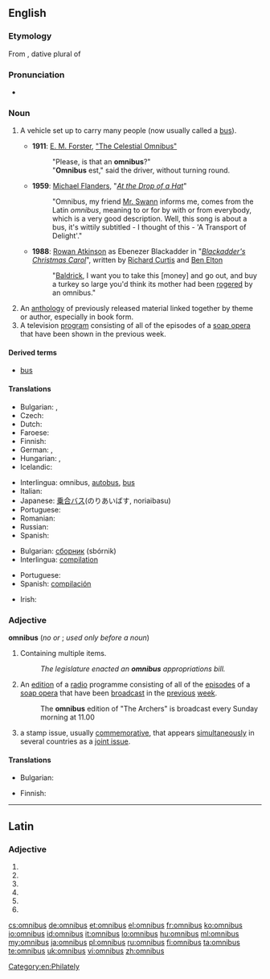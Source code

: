 {{also|Omnibus}}
==English==

===Etymology===
From {{etyl|la}} {{term|omnibus||lang=la|for all}}, dative plural of {{term|omnis||lang=la|all}}

===Pronunciation===
* {{IPA|ˈɒmniˌbʌs}}
: {{audio|En-us-omnibus.ogg|Audio (US)}}
{{rfap|UK|UK}}

===Noun===
{{wikipedia}}
{{en-noun|es}}

# {{dated}} A vehicle set up to carry many people (now usually called a [[bus]]).
#* '''1911''': [[w:E. M. Forster|E. M. Forster]], [[w:The Celestial Omnibus|"The Celestial Omnibus"]]
#*: "Please, is that an '''omnibus'''?"<br>"'''Omnibus''' est," said the driver, without turning round.
#* '''1959''': [[w:Michael Flanders|Michael Flanders]], "''[[w:At the Drop of a Hat|At the Drop of a Hat]]''"
#*: "Omnibus, my friend [[w:Donald Swann|Mr. Swann]] informs me, comes from the Latin ''omnibus'', meaning to or for by with or from everybody, which is a very good description. Well, this song is about a bus, it's wittily subtitled - I thought of this - 'A Transport of Delight'."
#* '''1988''': [[w:Rowan Atkinson|Rowan Atkinson]] as Ebenezer Blackadder in "''[[w:Blackadder's Christmas Carol|Blackadder's Christmas Carol]]''", written by [[w:Richard Curtis|Richard Curtis]] and [[w:Ben Elton|Ben Elton]]
#*: "[[w:Baldrick|Baldrick]], I want you to take this [money] and go out, and buy a turkey so large you'd think its mother had been [[rogering|rogered]] by an omnibus."
# An [[anthology]] of previously released material linked together by theme or author, especially in book form.
# A television [[program]] consisting of all of the episodes of a [[soap opera]] that have been shown in the previous week.

====Derived terms====
* [[bus]]

====Translations====
{{trans-top|vehicle}}
* Bulgarian: {{t+|bg|омнибус|m|tr=omnibus}}, {{t+|bg|автобус|m|tr=avtobus}}
* Czech: {{t|cs|autobus}}
* Dutch: {{t+|nl|bus}}
* Faroese: {{t|fo|bussur|m}}
* Finnish: {{t|fi|linja-auto}}
* German: {{t+|de|Omnibus|m}}, {{t+|de|Bus|m}}
* Hungarian: {{t-|hu|omnibusz}}, {{t+|hu|autóbusz}}
* Icelandic: {{t+|is|strætó|m}}
{{trans-mid}}
* Interlingua: omnibus, [[autobus]], [[bus#Interlingua|bus]]
* Italian: {{t+|it|autobus|m}}
* Japanese: [[乗合]][[バス]](のりあいばす, noriaibasu)
* Portuguese: {{t+|pt|ônibus|m}}
* Romanian: {{t-|ro|autobuz|n}}
* Russian: {{t|ru|автобус|m|tr=aftóbus|sc=Cyrl}}
* Spanish: {{t+|es|autobús|m}}
{{trans-bottom}}

{{trans-top|book}}
* Bulgarian: [[сборник]] (sbórnik) {{m}}
* Interlingua: [[compilation#Interlingua|compilation]]
{{trans-mid}}
* Portuguese: {{t+|pt|compilação|f}}
* Spanish: [[compilación]] {{f}}
{{trans-bottom}}

{{trans-top|television programme/program}}
* Irish: {{t|ga|ollchlár|m}}
{{trans-mid}}
{{trans-bottom}}

===Adjective===
'''omnibus''' (''no'' {{compar}} ''or'' {{superl}}; ''used only before a noun'')

# Containing multiple items.
#: ''The legislature enacted an '''omnibus''' appropriations bill.''
# An [[edition]] of a [[radio]] programme consisting of all of the [[episode]]s of a [[soap opera]] that have been [[broadcast]] in the [[previous]] [[week]].
#: The '''omnibus''' edition of "The Archers" is broadcast every Sunday morning at 11.00
# {{philately}} a stamp issue, usually [[commemorative]], that appears [[simultaneously]] in several countries as a [[joint issue]].

====Translations====
{{trans-top|translations to be specified}}
* Bulgarian: {{t+|bg|всеобхватен|tr=vseobhváten}}
{{trans-mid}}
* Finnish: {{t|fi|kertaus, yhteenveto, kaikki jaksot}}
{{trans-bottom}}

[[Category:en:Philately]]

----

==Latin==

===Adjective===
{{la-adj-form|omnibus}}

# {{inflection of|omnis|omnis|dat|m|p|lang=la}}
# {{inflection of|omnis|omnis|dat|f|p|lang=la}}
# {{inflection of|omnis|omnis|dat|n|p|lang=la}}
# {{inflection of|omnis|omnis|abl|m|p|lang=la}}
# {{inflection of|omnis|omnis|abl|f|p|lang=la}}
# {{inflection of|omnis|omnis|abl|n|p|lang=la}}

[[cs:omnibus]]
[[de:omnibus]]
[[et:omnibus]]
[[el:omnibus]]
[[fr:omnibus]]
[[ko:omnibus]]
[[io:omnibus]]
[[id:omnibus]]
[[it:omnibus]]
[[lo:omnibus]]
[[hu:omnibus]]
[[ml:omnibus]]
[[my:omnibus]]
[[ja:omnibus]]
[[pl:omnibus]]
[[ru:omnibus]]
[[fi:omnibus]]
[[ta:omnibus]]
[[te:omnibus]]
[[uk:omnibus]]
[[vi:omnibus]]
[[zh:omnibus]]